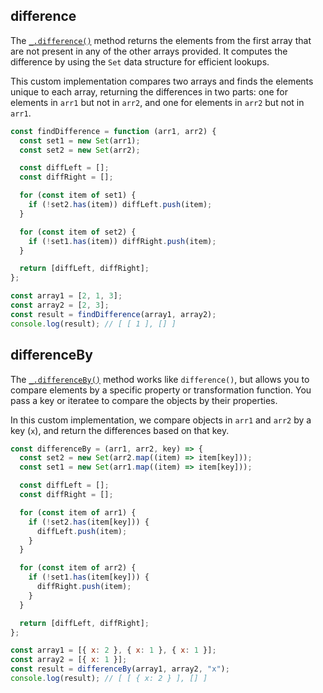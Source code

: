 
## difference

The [`_.difference()`](https://lodash.com/docs/4.17.15#difference) method returns the elements from
the first array that are not present in any of the other arrays provided. It computes the difference
by using the `Set` data structure for efficient lookups.

This custom implementation compares two arrays and finds the elements unique to each array, returning the
differences in two parts: one for elements in `arr1` but not in `arr2`, and one for elements in `arr2` but not in `arr1`.

```js filename="difference" copy
const findDifference = function (arr1, arr2) {
  const set1 = new Set(arr1);
  const set2 = new Set(arr2);

  const diffLeft = [];
  const diffRight = [];

  for (const item of set1) {
    if (!set2.has(item)) diffLeft.push(item);
  }

  for (const item of set2) {
    if (!set1.has(item)) diffRight.push(item);
  }

  return [diffLeft, diffRight];
};

const array1 = [2, 1, 3];
const array2 = [2, 3];
const result = findDifference(array1, array2);
console.log(result); // [ [ 1 ], [] ]
```

## differenceBy

The [`_.differenceBy()`](https://lodash.com/docs/4.17.15#differenceBy) method works like `difference()`,
but allows you to compare elements by a specific property or transformation function. You pass a key or
iteratee to compare the objects by their properties.

In this custom implementation, we compare objects in `arr1` and `arr2` by a key (`x`), and return the
differences based on that key.

```js filename="differenceBy" copy
const differenceBy = (arr1, arr2, key) => {
  const set2 = new Set(arr2.map((item) => item[key]));
  const set1 = new Set(arr1.map((item) => item[key]));

  const diffLeft = [];
  const diffRight = [];

  for (const item of arr1) {
    if (!set2.has(item[key])) {
      diffLeft.push(item);
    }
  }

  for (const item of arr2) {
    if (!set1.has(item[key])) {
      diffRight.push(item);
    }
  }

  return [diffLeft, diffRight];
};

const array1 = [{ x: 2 }, { x: 1 }, { x: 1 }];
const array2 = [{ x: 1 }];
const result = differenceBy(array1, array2, "x");
console.log(result); // [ [ { x: 2 } ], [] ]
```

